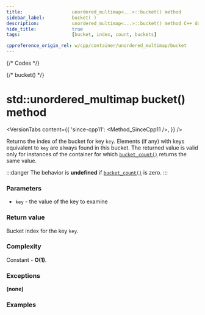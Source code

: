 ```yaml
---
title:					unordered_multimap<...>::bucket() method
sidebar_label:			bucket( )
description:			unordered_multimap<...>::bucket() method C++ documentation
hide_title:				true
tags:					[bucket, index, count, buckets]

cppreference_origin_rel: w/cpp/container/unordered_multimap/bucket
---
```



{/* Codes */}

{/* bucket() */}

# std::unordered_multimap bucket() method

<VersionTabs content={{
    'since-cpp11': <Method_SinceCpp11 />,
    }} />

Returns the index of the bucket for key `key`.
Elements (if any) with keys equivalent to `key` are always found in this bucket.
The returned value is valid only for instances of the container for which [`bucket_count()`](/docs/std/containers/maps/unordered-multimap/bucket_count) returns the same value.

:::danger 
The behavior is **undefined** if [`bucket_count()`](/docs/std/containers/maps/unordered-multimap/bucket_count) is zero.
:::

### Parameters

 - `key` - the value of the key to examine

### Return value

Bucket index for the key `key`.

### Complexity

Constant - **O(1)**.

### Exceptions

**(none)**

### Examples

<ImproveSection />
